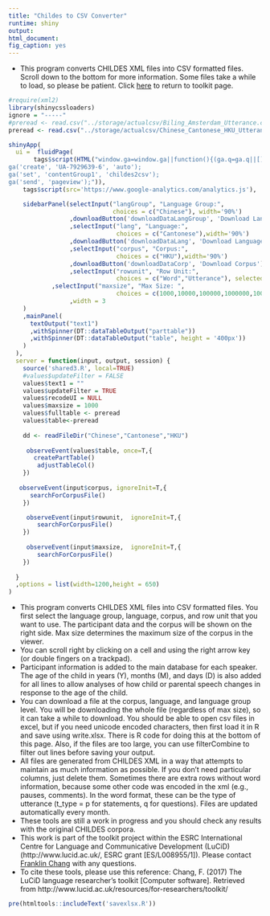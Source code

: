 ```yaml
---
title: "Childes to CSV Converter"
runtime: shiny
output: 
html_document: 
fig_caption: yes
---
```


- This program converts CHILDES XML files into CSV formatted files. Scroll down to the bottom for more information. Some files take a while to load, so please be patient. Click [here](../) to return to toolkit page.

```r
#require(xml2)
library(shinycssloaders)
ignore = "-----"
#preread <- read.csv("../storage/actualcsv/Biling_Amsterdam_Utterance.csv",nrows=1000)
preread <- read.csv("../storage/actualcsv/Chinese_Cantonese_HKU_Utterance.csv",nrows=1000)
```

```r

shinyApp(
  ui =  fluidPage(
       tags$script(HTML("window.ga=window.ga||function(){(ga.q=ga.q||[]).push(arguments)};ga.l=+new Date;
ga('create', 'UA-7929639-6', 'auto');
ga('set', 'contentGroup1', 'childes2csv'); 
ga('send', 'pageview');")),
    tags$script(src='https://www.google-analytics.com/analytics.js'),

    sidebarPanel(selectInput("langGroup", "Language Group:", 
                             choices = c("Chinese"), width='90%')
                 ,downloadButton('downloadDataLangGroup', 'Download Lang. Group')
                 ,selectInput("lang", "Language:", 
                              choices = c("Cantonese"),width='90%')
                 ,downloadButton('downloadDataLang', 'Download Language')
                 ,selectInput("corpus", "Corpus:", 
                              choices = c("HKU"),width='90%')
                 ,downloadButton('downloadDataCorp', 'Download Corpus')
                 ,selectInput("rowunit", "Row Unit:", 
                              choices = c("Word","Utterance"), selected="Utterance",width='90%')
            ,selectInput("maxsize", "Max Size: ", 
                              choices = c(1000,10000,100000,1000000,10000000,1000000000000),width='90%')
                 ,width = 3
    )
    ,mainPanel(
      textOutput("text1")
      ,withSpinner(DT::dataTableOutput("parttable"))
      ,withSpinner(DT::dataTableOutput("table", height = '400px'))
    )
  ),
  server = function(input, output, session) {
    source('shared3.R', local=TRUE)
    #values$updateFilter = FALSE
    values$text1 = ""
    values$updateFilter = TRUE
    values$recodeUI = NULL
    values$maxsize = 1000
    values$fulltable <- preread
    values$table<-preread
    
    dd <- readFileDir("Chinese","Cantonese","HKU")
    
     observeEvent(values$table, once=T,{
       createPartTable()
        adjustTableCol()
    })
   
   observeEvent(input$corpus, ignoreInit=T,{
      searchForCorpusFile()
    })

     observeEvent(input$rowunit,  ignoreInit=T,{
        searchForCorpusFile()   
    })
     
     observeEvent(input$maxsize,  ignoreInit=T,{
        searchForCorpusFile()    
    })
                                            
  }
  ,options = list(width=1200,height = 650)
)
```

- This program converts CHILDES XML files into CSV formatted files.  You first select the language group, language, corpus, and row unit that you want to use. The participant data and the corpus will be shown on the right side.  Max size determines the maximum size of the corpus in the viewer.
- You can scroll right by clicking on a cell and using the right arrow key (or double fingers on a trackpad).  
- Participant information is added to the main database for each speaker. The age of the child in years (Y), months (M), and days (D) is also added for all lines to allow analyses of how child or parental speech changes in response to the age of the child.
- You can download a file at the corpus, language, and language group level. You will be downloading the whole file (regardless of max size), so it can take a while to download. You should be able to open csv files in excel, but if you need unicode encoded characters, then first load it in R and save using write.xlsx.  There is R code for doing this at the bottom of this page.  Also, if the files are too large, you can use filterCombine to filter out lines before saving your output.
- All files are generated from CHILDES XML in a way that attempts to maintain as much information as possible.  If you don't need particular columns, just delete them.  Sometimes there are extra rows without word information, because some other code was encoded in the xml (e.g., pauses, comments).  In the word format, these can be the type of utterance (t_type = p for statements, q for questions).  Files are updated automatically every month.
- These tools are still a work in progress and you should check any results with the original CHILDES corpora.  
- This work is part of the toolkit project within the ESRC International Centre for Language and Communicative Development (LuCiD) (http://www.lucid.ac.uk/, ESRC grant [ES/L008955/1]).  Please contact [Franklin Chang](https://sites.google.com/site/sentenceproductionmodel/cv) with any questions.
- To cite these tools, please use this reference: Chang, F. (2017) The LuCiD language researcher's toolkit [Computer software]. Retrieved from http://www.lucid.ac.uk/resources/for-researchers/toolkit/


```r
pre(htmltools::includeText('savexlsx.R'))
```
